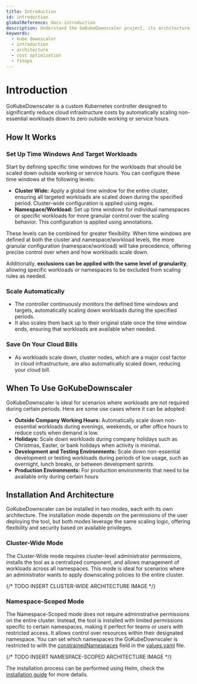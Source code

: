 ```yaml
---
title: Introduction
id: introduction
globalReference: docs-introduction
description: Understand the GoKubeDownscaler project, its architecture, and how it can help you save on cloud costs.
keywords:
  - kube downscaler
  - introduction
  - architecture
  - cost optimization
  - finops
---
```


# Introduction

GoKubeDownscaler is a custom Kubernetes controller designed to significantly reduce cloud infrastructure costs by
automatically scaling non-essential workloads down to zero outside working or service hours.

## How It Works

### Set Up Time Windows And Target Workloads

Start by defining specific time windows for the workloads that should be scaled down outside working or service hours.
You can configure these time windows at the following levels:

- **Cluster Wide:** Apply a global time window for the entire cluster,
  ensuring all targeted workloads are scaled down during the specified period.
  Cluster-wide configuration is applied using regex.
- **Namespace/Workload:** Set up time windows for individual namespaces or specific workloads for more granular control over the scaling behavior.
  This configuration is applied using annotations.

These levels can be combined for greater flexibility.
When time windows are defined at both the cluster and namespace/workload levels,
the more granular configuration (namespace/workload) will take precedence, offering precise control over when and how workloads scale down.

Additionally, **exclusions can be applied with the same level of granularity**,
allowing specific workloads or namespaces to be excluded from scaling rules as needed.

### Scale Automatically

- The controller continuously monitors the defined time windows and targets,
  automatically scaling down workloads during the specified periods.
- It also scales them back up to their original state once the time window ends,
  ensuring that workloads are available when needed.

### Save On Your Cloud Bills

- As workloads scale down, cluster nodes, which are a major cost factor in cloud infrastructure,
  are also automatically scaled down, reducing your cloud bill.

## When To Use GoKubeDownscaler

GoKubeDownscaler is ideal for scenarios where workloads are not required during certain periods.
Here are some use cases where it can be adopted:

- **Outside Company Working Hours:**
  Automatically scale down non-essential workloads during evenings, weekends,
  or after office hours to reduce costs when demand is low.
- **Holidays:**
  Scale down workloads during company holidays such as Christmas, Easter, or bank holidays when activity is minimal.
- **Development and Testing Environments:**
  Scale down non-essential development or testing workloads during periods of low usage,
  such as overnight, lunch breaks, or between development sprints.
- **Production Environments:**
  For production environments that need to be available only during certain hours

## Installation And Architecture

GoKubeDownscaler can be installed in two modes, each with its own architecture.
The installation mode depends on the permissions of the user deploying the tool,
but both modes leverage the same scaling logic, offering flexibility and security based on available privileges.

### Cluster-Wide Mode

The Cluster-Wide mode requires cluster-level administrator permissions,
installs the tool as a centralized component, and allows management of workloads across all namespaces.
This mode is ideal for scenarios where an administrator wants to apply downscaling policies to the entire cluster.

{/* TODO INSERT CLUSTER-WIDE ARCHITECTURE IMAGE */}

### Namespace-Scoped Mode

The Namespace-Scoped mode does not require administrative permissions on the entire cluster.
Instead, the tool is installed with limited permissions specific to certain namespaces,
making it perfect for teams or users with restricted access.
It allows control over resources within their designated namespace.
You can set which namespaces the GoKubeDownscaler is restricted to
with the [constrainedNamespaces](ref:docs-helm-constrained-namespaces) field in the [values.yaml](repo:deployments/chart/values.yaml) file.

{/* TODO INSERT NAMESPACE-SCOPED ARCHITECTURE IMAGE */}

The installation process can be performed using Helm, check the [installation guide](ref:docs-helm)
for more details.
